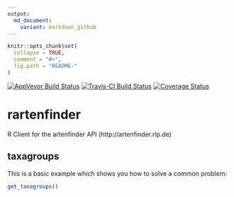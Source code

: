 ```yaml
---
output:
  md_document:
    variant: markdown_github
---
```


<!-- README.md is generated from README.Rmd. Please edit that file -->

```r
knitr::opts_chunk$set(
  collapse = TRUE,
  comment = "#>",
  fig.path = "README-"
)
```

[![AppVeyor Build Status](https://ci.appveyor.com/api/projects/status/github/<USERNAME>/<REPO>?branch=master&svg=true)](https://ci.appveyor.com/project/<USERNAME>/<REPO>)
[![Travis-CI Build Status](https://travis-ci.org/<USERNAME>/<REPO>.svg?branch=master)](https://travis-ci.org/<USERNAME>/<REPO>)
[![Coverage Status](https://img.shields.io/codecov/c/github/<USERNAME>/<REPO>/master.svg)](https://codecov.io/github/<USERNAME>/<REPO>?branch=master)

# rartenfinder

R Client for the artenfinder API (http://artenfinder.rlp.de)

## taxagroups

This is a basic example which shows you how to solve a common problem:

```r
get_taxagroups()
```
